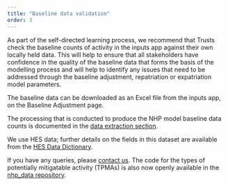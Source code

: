 ```yaml
---
title: "Baseline data validation"
order: 3
---
```


As part of the self-directed learning process, we recommend that Trusts check the baseline counts of activity in the inputs app against their own locally held data. This will help to ensure that all stakeholders have confidence in the quality of the baseline data that forms the basis of the modelling process and will help to identify any issues that need to be addressed through the baseline adjustment, repatriation or expatriation model parameters. 

The baseline data can be downloaded as an Excel file from the inputs app, on the Baseline Adjustment page. 

The processing that is conducted to produce the NHP model baseline data counts is documented in the [data extraction section](../data_extraction/). 

We use HES data; further details on the fields in this dataset are available from the [HES Data Dictionary](https://digital.nhs.uk/data-and-information/data-tools-and-services/data-services/hospital-episode-statistics/hospital-episode-statistics-data-dictionary). 

If you have any queries, please [contact us](../contact.qmd). The code for the types of potentially mitigatable activity (TPMAs) is also now openly available in the [nhp_data repository](https://github.com/The-Strategy-Unit/nhp_data).
